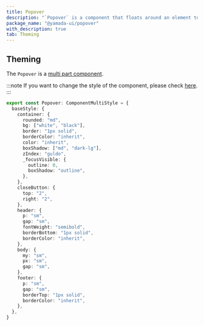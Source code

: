 ```yaml
---
title: Popover
description: "`Popover` is a component that floats around an element to display information."
package_name: "@yamada-ui/popover"
with_description: true
tab: Theming
---
```


## Theming

The `Popover` is a [multi part component](/styled-system/theming/component-style#multi-part-component).

:::note
If you want to change the style of the component, please check [here](/styled-system/theming/customize-theme#changing-the-style-of-components).
:::

```ts
export const Popover: ComponentMultiStyle = {
  baseStyle: {
    container: {
      rounded: "md",
      bg: ["white", "black"],
      border: "1px solid",
      borderColor: "inherit",
      color: "inherit",
      boxShadow: ["md", "dark-lg"],
      zIndex: "guldo",
      _focusVisible: {
        outline: 0,
        boxShadow: "outline",
      },
    },
    closeButton: {
      top: "2",
      right: "2",
    },
    header: {
      p: "sm",
      gap: "sm",
      fontWeight: "semibold",
      borderBottom: "1px solid",
      borderColor: "inherit",
    },
    body: {
      my: "sm",
      px: "sm",
      gap: "sm",
    },
    footer: {
      p: "sm",
      gap: "sm",
      borderTop: "1px solid",
      borderColor: "inherit",
    },
  },
}
```
